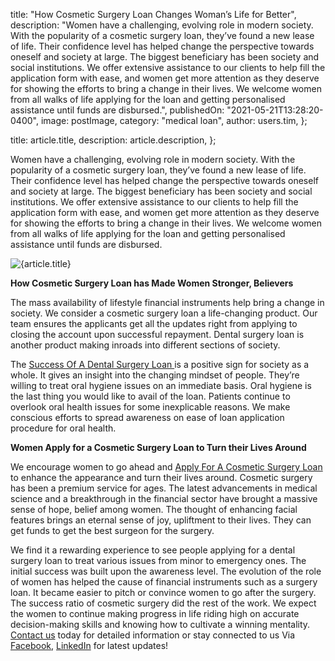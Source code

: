 
  title: "How Cosmetic Surgery Loan Changes Woman’s Life for Better",
  description:
    "Women have a challenging, evolving role in modern society. With the popularity of a cosmetic surgery loan, they’ve found a new lease of life. Their confidence level has helped change the perspective towards oneself and society at large. The biggest beneficiary has been society and social institutions. We offer extensive assistance to our clients to help fill the application form with ease, and women get more attention as they deserve for showing the efforts to bring a change in their lives. We welcome women from all walks of life applying for the loan and getting personalised assistance until funds are disbursed.",
  publishedOn: "2021-05-21T13:28:20-0400",
  image: postImage,
  category: "medical loan",
  author: users.tim,
};

  title: article.title,
  description: article.description,
};


Women have a challenging, evolving role in modern society. With the popularity of a cosmetic surgery loan, they’ve found a new lease of life. Their confidence level has helped change the perspective towards oneself and society at large. The biggest beneficiary has been society and social institutions. We offer extensive assistance to our clients to help fill the application form with ease, and women get more attention as they deserve for showing the efforts to bring a change in their lives. We welcome women from all walks of life applying for the loan and getting personalised assistance until funds are disbursed.

<Image src={postImage} alt={article.title} />

**How Cosmetic Surgery Loan has Made Women Stronger, Believers**

The mass availability of lifestyle financial instruments help bring a change in society. We consider a cosmetic surgery loan a life-changing product. Our team ensures the applicants get all the updates right from applying to closing the account upon successful repayment. Dental surgery loan is another product making inroads into different sections of society.

The [Success Of A Dental Surgery Loan ](https://dental.tlc.com.au/)is a positive sign for society as a whole. It gives an insight into the changing mindset of people. They’re willing to treat oral hygiene issues on an immediate basis. Oral hygiene is the last thing you would like to avail of the loan. Patients continue to overlook oral health issues for some inexplicable reasons. We make conscious efforts to spread awareness on ease of loan application procedure for oral health.

**Women Apply for a Cosmetic Surgery Loan to Turn their Lives Around**

We encourage women to go ahead and [Apply For A Cosmetic Surgery Loan](https://medical.tlc.com.au/cosmetic-surgery/) to enhance the appearance and turn their lives around. Cosmetic surgery has been a premium service for ages. The latest advancements in medical science and a breakthrough in the financial sector have brought a massive sense of hope, belief among women. The thought of enhancing facial features brings an eternal sense of joy, upliftment to their lives. They can get funds to get the best surgeon for the surgery.

We find it a rewarding experience to see people applying for a dental surgery loan to treat various issues from minor to emergency ones. The initial success was built upon the awareness level. The evolution of the role of women has helped the cause of financial instruments such as a surgery loan. It became easier to pitch or convince women to go after the surgery. The success ratio of cosmetic surgery did the rest of the work. We expect the women to continue making progress in life riding high on accurate decision-making skills and knowing how to cultivate a winning mentality. [Contact us](https://tlc.com.au/contact-us/) today for detailed information or stay connected to us Via [Facebook](https://www.facebook.com/totallifestylecredit/), [LinkedIn](https://www.linkedin.com/company/tlc-total-lifestyle-credit/) for latest updates!
